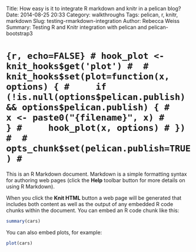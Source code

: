 Title: How easy is it to integrate R markdown and knitr in a pelican blog?
Date: 2014-08-25 20:33
Category: walkthroughs
Tags: pelican, r, knitr, markdown
Slug: testing-rmarkdown-integration
Author: Rebecca Weiss
Summary: Testing R and Knitr integration with pelican and pelican-bootstrap3

# ```{r, echo=FALSE}
# hook_plot <- knit_hooks$get('plot')
# 
# knit_hooks$set(plot=function(x, options) {
#     if (!is.null(options$pelican.publish) && options$pelican.publish) {
#         x <- paste0("{filename}", x)
#     }
#     hook_plot(x, options)
# })
# 
# opts_chunk$set(pelican.publish=TRUE)
# ```

This is an R Markdown document. Markdown is a simple formatting syntax for authoring web pages (click the **Help** toolbar button for more details on using R Markdown).

When you click the **Knit HTML** button a web page will be generated that includes both content as well as the output of any embedded R code chunks within the document. You can embed an R code chunk like this:

```r
summary(cars)
```

You can also embed plots, for example:

```r
plot(cars)
```

